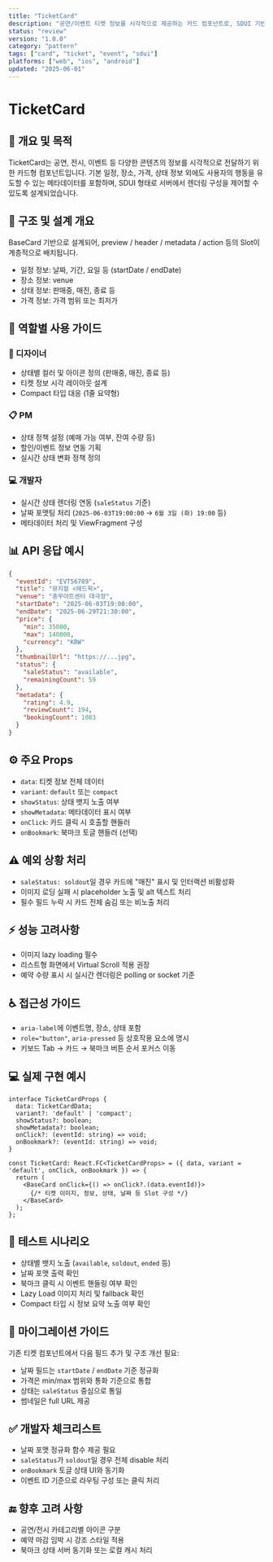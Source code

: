```yaml
---
title: "TicketCard"
description: "공연/이벤트 티켓 정보를 시각적으로 제공하는 카드 컴포넌트로, SDUI 기반 실시간 상태 연동 및 다양한 뷰 타입에 대응합니다."
status: "review"
version: "1.0.0"
category: "pattern"
tags: ["card", "ticket", "event", "sdui"]
platforms: ["web", "ios", "android"]
updated: "2025-06-01"
---
```


# TicketCard

## 🎯 개요 및 목적

TicketCard는 공연, 전시, 이벤트 등 다양한 콘텐츠의 정보를 시각적으로 전달하기 위한 카드형 컴포넌트입니다. 
기본 일정, 장소, 가격, 상태 정보 외에도 사용자의 행동을 유도할 수 있는 메타데이터를 포함하며, SDUI 형태로 서버에서 렌더링 구성을 제어할 수 있도록 설계되었습니다.

## 🧱 구조 및 설계 개요

BaseCard 기반으로 설계되어, preview / header / metadata / action 등의 Slot이 계층적으로 배치됩니다. 
- 일정 정보: 날짜, 기간, 요일 등 (startDate / endDate)
- 장소 정보: venue
- 상태 정보: 판매중, 매진, 종료 등
- 가격 정보: 가격 범위 또는 최저가

## 👥 역할별 사용 가이드

### 🎨 디자이너
- 상태별 컬러 및 아이콘 정의 (판매중, 매진, 종료 등)
- 티켓 정보 시각 레이아웃 설계
- Compact 타입 대응 (1줄 요약형)

### 📋 PM
- 상태 정책 설정 (예매 가능 여부, 잔여 수량 등)
- 할인/이벤트 정보 연동 기획
- 실시간 상태 변화 정책 정의

### 💻 개발자
- 실시간 상태 렌더링 연동 (`saleStatus` 기준)
- 날짜 포맷팅 처리 (`2025-06-03T19:00:00` → `6월 3일 (화) 19:00` 등)
- 메타데이터 처리 및 ViewFragment 구성

## 📊 API 응답 예시

```json
{
  "eventId": "EVT56789",
  "title": "뮤지컬 <헤드윅>",
  "venue": "충무아트센터 대극장",
  "startDate": "2025-06-03T19:00:00",
  "endDate": "2025-06-29T21:30:00",
  "price": {
    "min": 35000,
    "max": 140000,
    "currency": "KRW"
  },
  "thumbnailUrl": "https://...jpg",
  "status": {
    "saleStatus": "available",
    "remainingCount": 59
  },
  "metadata": {
    "rating": 4.9,
    "reviewCount": 194,
    "bookingCount": 1083
  }
}
```

## ⚙️ 주요 Props

- `data`: 티켓 정보 전체 데이터
- `variant`: `default` 또는 `compact`
- `showStatus`: 상태 뱃지 노출 여부
- `showMetadata`: 메타데이터 표시 여부
- `onClick`: 카드 클릭 시 호출할 핸들러
- `onBookmark`: 북마크 토글 핸들러 (선택)

## ⚠️ 예외 상황 처리

- `saleStatus: soldout`일 경우 카드에 "매진" 표시 및 인터랙션 비활성화
- 이미지 로딩 실패 시 placeholder 노출 및 alt 텍스트 처리
- 필수 필드 누락 시 카드 전체 숨김 또는 비노출 처리

## ⚡ 성능 고려사항

- 이미지 lazy loading 필수
- 리스트형 화면에서 Virtual Scroll 적용 권장
- 예약 수량 표시 시 실시간 렌더링은 polling or socket 기준

## ♿ 접근성 가이드

- `aria-label`에 이벤트명, 장소, 상태 포함
- `role="button"`, `aria-pressed` 등 상호작용 요소에 명시
- 키보드 Tab → 카드 → 북마크 버튼 순서 포커스 이동

## 💻 실제 구현 예시

```tsx
interface TicketCardProps {
  data: TicketCardData;
  variant?: 'default' | 'compact';
  showStatus?: boolean;
  showMetadata?: boolean;
  onClick?: (eventId: string) => void;
  onBookmark?: (eventId: string) => void;
}

const TicketCard: React.FC<TicketCardProps> = ({ data, variant = 'default', onClick, onBookmark }) => {
  return (
    <BaseCard onClick={() => onClick?.(data.eventId)}>
      {/* 티켓 이미지, 정보, 상태, 날짜 등 Slot 구성 */}
    </BaseCard>
  );
};
```

## 🧪 테스트 시나리오

- 상태별 뱃지 노출 (`available`, `soldout`, `ended` 등)
- 날짜 포맷 출력 확인
- 북마크 클릭 시 이벤트 핸들링 여부 확인
- Lazy Load 이미지 처리 및 fallback 확인
- Compact 타입 시 정보 요약 노출 여부 확인

## 🔄 마이그레이션 가이드

기존 티켓 컴포넌트에서 다음 필드 추가 및 구조 개선 필요:
- 날짜 필드는 `startDate` / `endDate` 기준 정규화
- 가격은 min/max 범위와 통화 기준으로 통합
- 상태는 `saleStatus` 중심으로 통일
- 썸네일은 full URL 제공

## ✅ 개발자 체크리스트

- 날짜 포맷 정규화 함수 제공 필요
- `saleStatus`가 `soldout`일 경우 전체 disable 처리
- `onBookmark` 토글 상태 UI와 동기화
- 이벤트 ID 기준으로 라우팅 구성 또는 클릭 처리

## 🔚 향후 고려 사항

- 공연/전시 카테고리별 아이콘 구분
- 예약 마감 임박 시 강조 스타일 적용
- 북마크 상태 서버 동기화 또는 로컬 캐시 처리
